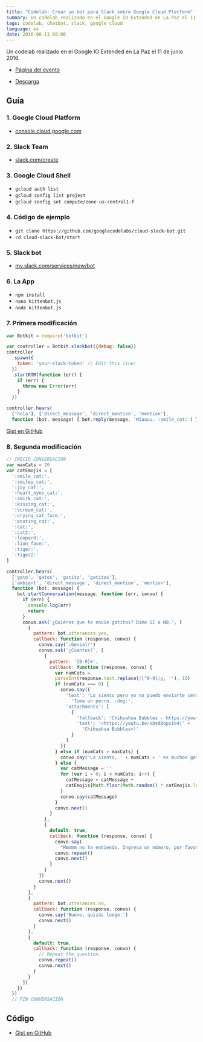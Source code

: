 ```yaml
---
title: "Codelab: Crear un bot para Slack sobre Google Cloud Platform"
summary: Un codelab realizado en el Google IO Extended en La Paz el 11 de junio 2016.
tags: codelab, chatbot, slack, google cloud
language: es
date: 2016-06-11 08:00
---
```


Un codelab realizado en el Google IO Extended en La Paz el 11 de junio 2016.

* [Página del evento](https://www.facebook.com/events/1169325799779223/)

<Slideshare slidesId="Aodsl6q4p4iUQq"/>

- [Descarga](https://drive.google.com/file/d/0B5wCprFP-EBZcEd2ajVHMHFnZms/view?usp=sharing)

## Guía

### 1. Google Cloud Platform

- [console.cloud.google.com](https://console.cloud.google.com)

### 2. Slack Team

- [slack.com/create](https://slack.com/create)

### 3. Google Cloud Shell

- `gcloud auth list`
- `gcloud config list project`
- `gcloud config set compute/zone us-central1-f`

### 4. Código de ejemplo

- `git clone https://github.com/googlecodelabs/cloud-slack-bot.git`
- `cd cloud-slack-bot/start`

### 5. Slack bot

- [my.slack.com/services/new/bot](http://my.slack.com/services/new/bot)

### 6. La App

- `npm install`
- `nano kittenbot.js`
- `node kittenbot.js`

### 7. Primera modificación

```javascript
var Botkit = require('botkit')

var controller = Botkit.slackbot({debug: false})
controller
  .spawn({
    token: 'your-slack-token' // Edit this line!
  })
  .startRTM(function (err) {
    if (err) {
      throw new Error(err)
    }
  })

controller.hears(
  ['hola'], ['direct_message', 'direct_mention', 'mention'],
  function (bot, message) { bot.reply(message, 'Miauuu. :smile_cat:') })
```

[Gist en GitHub](https://gist.github.com/alvareztech/61b37ea11a7a75d12ca44586973310d8)

### 8. Segunda modificación

```javascript
// INICIO CONVERSACIÓN
var maxCats = 20
var catEmojis = [
  ':smile_cat:',
  ':smiley_cat:',
  ':joy_cat:',
  ':heart_eyes_cat:',
  ':smirk_cat:',
  ':kissing_cat:',
  ':scream_cat:',
  ':crying_cat_face:',
  ':pouting_cat:',
  ':cat:',
  ':cat2:',
  ':leopard:',
  ':lion_face:',
  ':tiger:',
  ':tiger2:'
]

controller.hears(
  ['gato', 'gatos', 'gatito', 'gatitos'],
  ['ambient', 'direct_message', 'direct_mention', 'mention'],
  function (bot, message) {
    bot.startConversation(message, function (err, convo) {
      if (err) {
        console.log(err)
        return
      }
      convo.ask('¿Quiéres que te envie gatitos? Dime SI o NO.', [
        {
          pattern: bot.utterances.yes,
          callback: function (response, convo) {
            convo.say('¡Genial!')
            convo.ask('¿Cuantos?', [
              {
                pattern: '[0-9]+',
                callback: function (response, convo) {
                  var numCats =
                  parseInt(response.text.replace(/[^0-9]/g, ''), 10)
                  if (numCats === 0) {
                    convo.say({
                      'text': 'Lo siento pero yo no puedo enviarte cero gatos. ' +
                        'Toma un perro. :dog:',
                      'attachments': [
                        {
                          'fallback': 'Chihuahua Bubbles - https://youtu.be/s84dBopsIe4',
                          'text': '<https://youtu.be/s84dBopsIe4|' +
                            'Chihuahua Bubbles>!'
                        }
                      ]
                    })
                  } else if (numCats > maxCats) {
                    convo.say('Lo siento, ' + numCats + ' es muchos gatos.')
                  } else {
                    var catMessage = ''
                    for (var i = 0; i < numCats; i++) {
                      catMessage = catMessage +
                      catEmojis[Math.floor(Math.random() * catEmojis.length)]
                    }
                    convo.say(catMessage)
                  }
                  convo.next()
                }
              },
              {
                default: true,
                callback: function (response, convo) {
                  convo.say(
                    "Mmmmm no te entiendo. Ingresa un número, por favor.")
                  convo.repeat()
                  convo.next()
                }
              }
            ])
            convo.next()
          }
        },
        {
          pattern: bot.utterances.no,
          callback: function (response, convo) {
            convo.say('Bueno, quizás luego.')
            convo.next()
          }
        },
        {
          default: true,
          callback: function (response, convo) {
            // Repeat the question.
            convo.repeat()
            convo.next()
          }
        }
      ])
    })
  })
  // FIN CONVERSACIÓN
```

## Código

* [Gist en GitHub](https://gist.github.com/alvareztech/8a169a0006dc845fdbf610539b48dd83)
